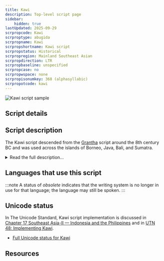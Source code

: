```yaml
---
title: Kawi
description: Top-level script page
sidebar:
    hidden: true
lastUpdated: 2025-09-29
scrpropcode: Kawi
scrproptype: abugida
scrpropname: Kawi
scrpropshortname: Kawi script
scrpropstatus: Historical
scrpropregion: Mainland Southeast Asian
scrpropdirection: LTR
scrpropbaseline: unspecified
scrpropcase: no
scrpropwspace: none
scrpropisonumkey: 368 (alphasyllabic)
scrpropotcode: kawi
---
```



![Kawi script sample](../images/kawi-sample.png "Excerpt from the Laguna Copperplate Inscription via Wikipedia.")

## Script details

<ScriptDetails />

## Script description

The Kawi script descended from the [Grantha](/scrlang/scripts/gran) script around the 8th century BC and was used across the islands of Borneo, Java, Bali, and Sumatra.

<details>
<summary>Read the full description...</summary>The script originated in Java, and as a result is also sometimes called Old Javanese.

Kawi was an abugida; consonant characters are read with an inherent vowel. Diacritics are added to the consonant either to suppress the vowel entirely or to change it to a different vowel.

The Kawi alphabet developed around the 16th century AD into the current [Javanese](/scrlang/scripts/java) script. This transition was more stylistic than structural; the visual composition of the script changed but the way it worked stayed the same.
</details>

## Languages that use this script

:::note
A status of _obsolete_ indicates that the writing system is no longer in use for that language; the language may still be spoken.
:::

<WsList script='Kawi' wsMax='5' />

## Unicode status

In The Unicode Standard, Kawi script implementation is discussed in [Chapter 17 Southeast Asia-II — Indonesia and the Philippines](https://www.unicode.org/versions/latest/core-spec/chapter-17/#G40419) and in [UTN 48: Implementing Kawi](https://www.unicode.org/notes/tn48/).

- [Full Unicode status for Kawi](/scrlang/unicode/kawi-unicode)



## Resources

<ScriptResources detailSummary='seemore' />

